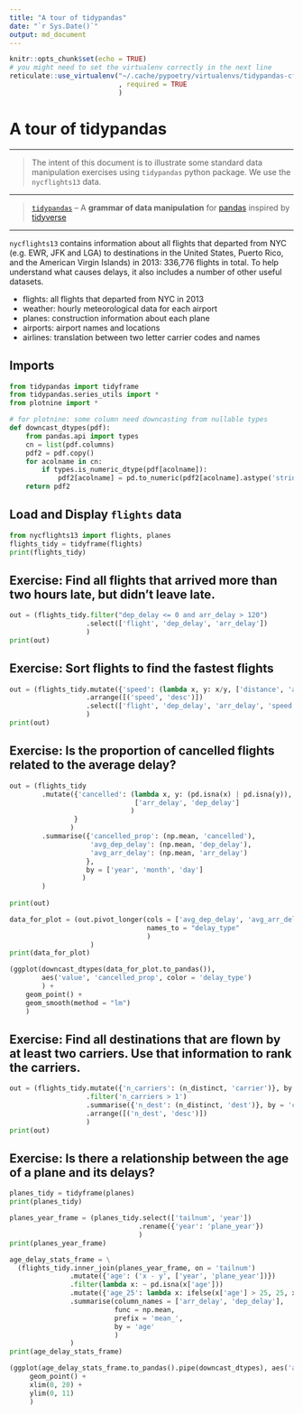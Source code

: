 ```yaml
---
title: "A tour of tidypandas"
date: "`r Sys.Date()`"
output: md_document
---
```


```r
knitr::opts_chunk$set(echo = TRUE)
# you might need to set the virtualenv correctly in the next line
reticulate::use_virtualenv("~/.cache/pypoetry/virtualenvs/tidypandas-cfuMUHaV-py3.8/"
                           , required = TRUE
                           )
```

# A tour of tidypandas

----

> The intent of this document is to illustrate some standard data manipulation exercises
 using `tidypandas` python package. We use the `nycflights13` data.

----
 
> [`tidypandas`](https://github.com/talegari/tidypandas) -- A **grammar of data manipulation** for [pandas](https://pandas.pydata.org/docs/index.html) inspired by [tidyverse](https://tidyverse.tidyverse.org/)

----

`nycflights13` contains information about all flights that departed from NYC (e.g. EWR, JFK and LGA) to destinations in the United States, Puerto Rico, and the American Virgin Islands) in 2013: 336,776 flights in total. To help understand what causes delays, it also includes a number of other useful datasets.
    
  - flights: all flights that departed from NYC in 2013
  - weather: hourly meteorological data for each airport
  - planes: construction information about each plane
  - airports: airport names and locations
  - airlines: translation between two letter carrier codes and names

## Imports

```python
from tidypandas import tidyframe
from tidypandas.series_utils import *
from plotnine import *

# for plotnine: some column need downcasting from nullable types
def downcast_dtypes(pdf):
    from pandas.api import types
    cn = list(pdf.columns)
    pdf2 = pdf.copy()
    for acolname in cn:
        if types.is_numeric_dtype(pdf[acolname]):
            pdf2[acolname] = pd.to_numeric(pdf2[acolname].astype('string'), downcast = 'integer')
    return pdf2
```

## Load and Display `flights` data

```python
from nycflights13 import flights, planes
flights_tidy = tidyframe(flights)
print(flights_tidy)
```


## Exercise: Find all flights that arrived more than two hours late, but didn’t leave late.

```python
out = (flights_tidy.filter("dep_delay <= 0 and arr_delay > 120")
                   .select(['flight', 'dep_delay', 'arr_delay'])
                   )
print(out)
```
## Exercise: Sort flights to find the fastest flights

```python
out = (flights_tidy.mutate({'speed': (lambda x, y: x/y, ['distance', 'air_time'])})
                   .arrange([('speed', 'desc')])
                   .select(['flight', 'dep_delay', 'arr_delay', 'speed'])
                   )
print(out)
```

## Exercise: Is the proportion of cancelled flights related to the average delay?


```python
out = (flights_tidy
        .mutate({'cancelled': (lambda x, y: (pd.isna(x) | pd.isna(y)),
                               ['arr_delay', 'dep_delay']
                              )
                }
               )
        .summarise({'cancelled_prop': (np.mean, 'cancelled'),
                    'avg_dep_delay': (np.mean, 'dep_delay'),
                    'avg_arr_delay': (np.mean, 'arr_delay')
                   },
                   by = ['year', 'month', 'day']
                  )
        )
                        
print(out)
```



```python
data_for_plot = (out.pivot_longer(cols = ['avg_dep_delay', 'avg_arr_delay'],
                                  names_to = "delay_type"
                                  )
                    )
print(data_for_plot)

(ggplot(downcast_dtypes(data_for_plot.to_pandas()),
        aes('value', 'cancelled_prop', color = 'delay_type')
        ) +
    geom_point() +
    geom_smooth(method = "lm")
    )
```

## Exercise: Find all destinations that are flown by at least two carriers. Use that information to rank the carriers.

```python
out = (flights_tidy.mutate({'n_carriers': (n_distinct, 'carrier')}, by = 'dest')
                   .filter('n_carriers > 1')
                   .summarise({'n_dest': (n_distinct, 'dest')}, by = 'carrier')
                   .arrange([('n_dest', 'desc')])
                   )
print(out)
```


## Exercise: Is there a relationship between the age of a plane and its delays?

```python
planes_tidy = tidyframe(planes)
print(planes_tidy)

planes_year_frame = (planes_tidy.select(['tailnum', 'year'])
                                .rename({'year': 'plane_year'})
                                )
print(planes_year_frame)

age_delay_stats_frame = \
  (flights_tidy.inner_join(planes_year_frame, on = 'tailnum')
               .mutate({'age': ('x - y', ['year', 'plane_year'])})
               .filter(lambda x: ~ pd.isna(x['age']))
               .mutate({'age_25': lambda x: ifelse(x['age'] > 25, 25, x['age'])})
               .summarise(column_names = ['arr_delay', 'dep_delay'],
                          func = np.mean,
                          prefix = 'mean_',
                          by = 'age'
                          )
               )
print(age_delay_stats_frame)

(ggplot(age_delay_stats_frame.to_pandas().pipe(downcast_dtypes), aes('age', 'mean_arr_delay')) +
     geom_point() +
     xlim(0, 20) +
     ylim(0, 11)
     )
```